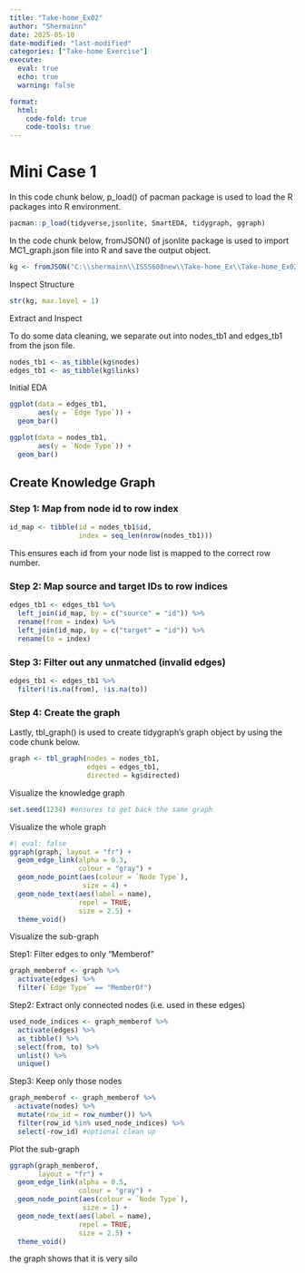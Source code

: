 ```yaml
---
title: "Take-home_Ex02"
author: "Shermainn"
date: 2025-05-10
date-modified: "last-modified"
categories: ["Take-home Exercise"]
execute: 
  eval: true
  echo: true
  warning: false

format:
  html:
    code-fold: true
    code-tools: true
---
```


# Mini Case 1

In this code chunk below, p_load() of pacman package is used to load the R packages into R environment.

```r
pacman::p_load(tidyverse,jsonlite, SmartEDA, tidygraph, ggraph)
```

In the code chunk below, fromJSON() of jsonlite package is used to import MC1_graph.json file into R and save the output object.

```r
kg <- fromJSON("C:\\shermainn\\ISSS608new\\Take-home_Ex\\Take-home_Ex02\\data\\MC1_graph.json")
```

Inspect Structure

```r
str(kg, max.level = 1)
```

Extract and Inspect

To do some data cleaning, we separate out into nodes_tb1 and edges_tb1 from the json file.

```r
nodes_tb1 <- as_tibble(kg$nodes)
edges_tb1 <- as_tibble(kg$links)
```

Initial EDA

```r
ggplot(data = edges_tb1, 
       aes(y = `Edge Type`)) + 
  geom_bar()
```

```r
ggplot(data = nodes_tb1, 
       aes(y = `Node Type`)) + 
  geom_bar()
```

## Create Knowledge Graph

### Step 1: Map from node id to row index

```r
id_map <- tibble(id = nodes_tb1$id,
                 index = seq_len(nrow(nodes_tb1)))
```

This ensures each id from your node list is mapped to the correct row number.

### Step 2: Map source and target IDs to row indices

```r
edges_tb1 <- edges_tb1 %>%
  left_join(id_map, by = c("source" = "id")) %>%
  rename(from = index) %>%
  left_join(id_map, by = c("target" = "id")) %>%
  rename(to = index)
```

### Step 3: Filter out any unmatched (invalid edges)

```r
edges_tb1 <- edges_tb1 %>%
  filter(!is.na(from), !is.na(to))
```

### Step 4: Create the graph

Lastly, tbl_graph() is used to create tidygraph's graph object by using the code chunk below.

```r
graph <- tbl_graph(nodes = nodes_tb1,
                   edges = edges_tb1, 
                   directed = kg$directed)
```

Visualize the knowledge graph

```r
set.seed(1234) #ensures to get back the same graph
```

Visualize the whole graph

```r
#| eval: false
ggraph(graph, layout = "fr") +
  geom_edge_link(alpha = 0.3,
                 colour = "gray") +
  geom_node_point(aes(colour = `Node Type`),
                  size = 4) +
  geom_node_text(aes(label = name),
                 repel = TRUE,
                 size = 2.5) +
  theme_void()
```

Visualize the sub-graph

Step1: Filter edges to only "Memberof"

```r
graph_memberof <- graph %>%
  activate(edges) %>%
  filter(`Edge Type` == "MemberOf")
```

Step2: Extract only connected nodes (i.e. used in these edges)

```r
used_node_indices <- graph_memberof %>%
  activate(edges) %>%
  as_tibble() %>%
  select(from, to) %>%
  unlist() %>%
  unique()
```

Step3: Keep only those nodes

```r
graph_memberof <- graph_memberof %>%
  activate(nodes) %>%
  mutate(row_id = row_number()) %>%
  filter(row_id %in% used_node_indices) %>%
  select(-row_id) #optional clean up
```

Plot the sub-graph

```r
ggraph(graph_memberof, 
       layout = "fr") +
  geom_edge_link(alpha = 0.5,
                 colour = "gray") +
  geom_node_point(aes(colour = `Node Type`),
                  size = 1) +
  geom_node_text(aes(label = name),
                 repel = TRUE, 
                 size = 2.5) +
  theme_void()
```

the graph shows that it is very silo
